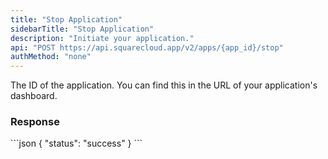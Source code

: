 ```yaml
---
title: "Stop Application"
sidebarTitle: "Stop Application"
description: "Initiate your application."
api: "POST https://api.squarecloud.app/v2/apps/{app_id}/stop"
authMethod: "none"
---
```



<Authorization />

<ParamField path="app_id" type="string" placeholder="Application ID" required>
  The ID of the application. You can find this in the URL of your application's dashboard.
</ParamField>

### Response

<Status />

<ResponseExample>
```json
{
    "status": "success"
}
```
</ResponseExample>
